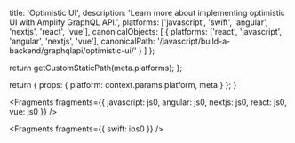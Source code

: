 
  title: 'Optimistic UI',
  description:
    'Learn more about implementing optimistic UI with Amplify GraphQL API.',
  platforms: ['javascript', 'swift', 'angular', 'nextjs', 'react', 'vue'],
  canonicalObjects: [
    {
      platforms: ['react', 'javascript', 'angular', 'nextjs', 'vue'],
      canonicalPath: '/javascript/build-a-backend/graphqlapi/optimistic-ui/'
    }
  ]
};

  return getCustomStaticPath(meta.platforms);
};

  return {
    props: {
      platform: context.params.platform,
      meta
    }
  };
}


<Fragments
  fragments={{
    javascript: js0,
    angular: js0,
    nextjs: js0,
    react: js0,
    vue: js0
  }}
/>


<Fragments fragments={{ swift: ios0 }} />

